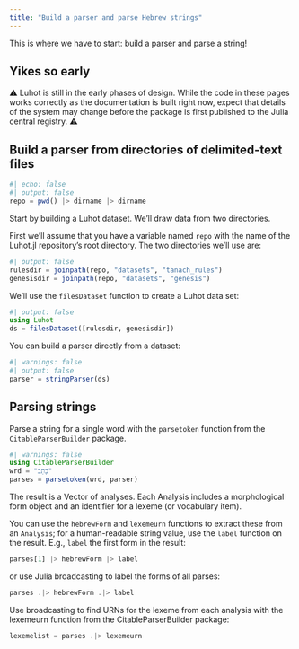 ```yaml
---
title: "Build a parser and parse Hebrew strings"
---
```



This is where we have to start: build a parser and parse a string!


::: {.callout-warning}
## Yikes so early

⚠️ Luhot is still in the early phases of design. While the code in these pages works correctly as the documentation is built right now, expect that details of the system may change before the package is first published to the Julia central registry. ⚠️ 
:::



## Build a parser from directories of delimited-text files

```julia
#| echo: false
#| output: false
repo = pwd() |> dirname |> dirname
```



Start by building a Luhot dataset.  We'll draw data from two directories.

First we'll assume that you have a variable named `repo` with the name of the Luhot.jl repository's root directory.  The two directories we'll use are:


```julia
#| output: false
rulesdir = joinpath(repo, "datasets", "tanach_rules")
genesisdir = joinpath(repo, "datasets", "genesis")
```

We'll use the `filesDataset` function to create a Luhot data set:


```julia
#| output: false
using Luhot
ds = filesDataset([rulesdir, genesisdir])
```

You can build a parser directly from a dataset:

```julia
#| warnings: false
#| output: false
parser = stringParser(ds)
```

## Parsing strings

Parse a string for a single word with the `parsetoken` function from the `CitableParserBuilder` package.

```julia
#| warnings: false
using CitableParserBuilder
wrd = "כָתַב"
parses = parsetoken(wrd, parser)
```

The result is a Vector of analyses. Each Analysis includes a morphological form object and an identifier for a lexeme (or vocabulary item). 


You can use the `hebrewForm` and `lexemeurn` functions to extract these from an `Analysis`; for a human-readable string value, use the `label` function on the result. E.g., `label` the first form in the result:

```julia
parses[1] |> hebrewForm |> label
```



or use Julia broadcasting to label the forms of all parses:

```julia
parses .|> hebrewForm .|> label
```


Use broadcasting to find URNs for the lexeme from each analysis with the lexemeurn function from the CitableParserBuilder package:

```julia
lexemelist = parses .|> lexemeurn
```
